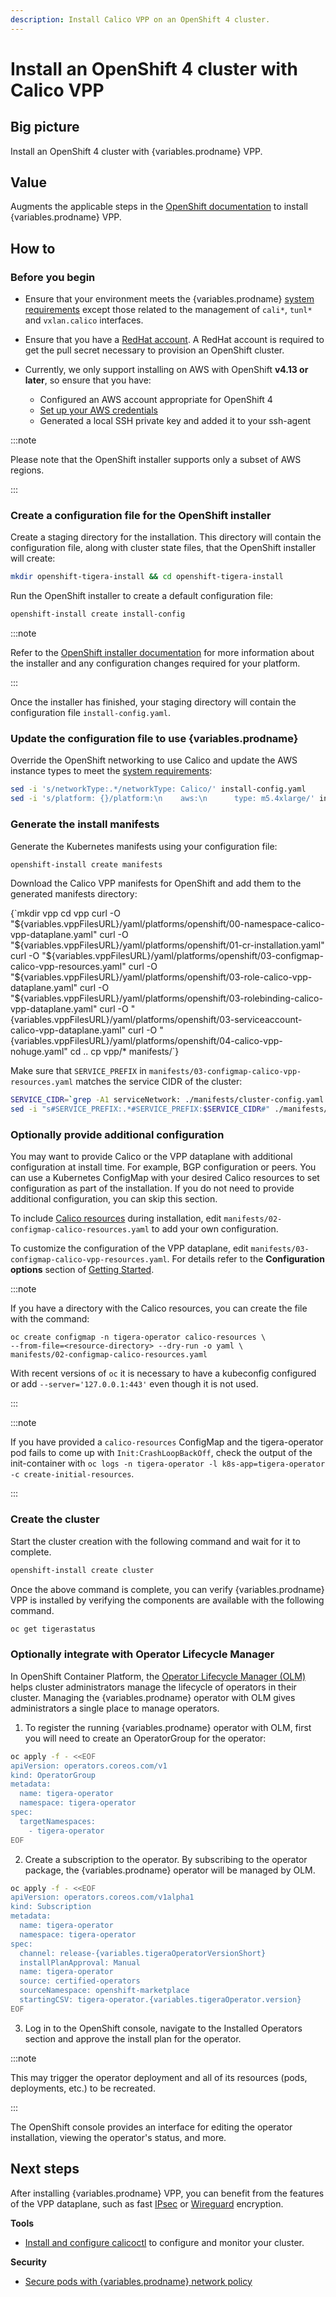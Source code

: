 ```yaml
---
description: Install Calico VPP on an OpenShift 4 cluster.
---
```




# Install an OpenShift 4 cluster with Calico VPP

## Big picture

Install an OpenShift 4 cluster with {variables.prodname} VPP.

## Value

Augments the applicable steps in the [OpenShift documentation](https://cloud.redhat.com/openshift/install)
to install {variables.prodname} VPP.

## How to

### Before you begin

- Ensure that your environment meets the {variables.prodname} [system requirements](../openshift/requirements.mdx) except those related to the management of `cali*`, `tunl*` and `vxlan.calico` interfaces.

- Ensure that you have a [RedHat account](https://cloud.redhat.com/). A RedHat account is required to get the pull secret necessary to provision an OpenShift cluster.

- Currently, we only support installing on AWS with OpenShift **v4.13 or later**, so ensure that you have:

    - Configured an AWS account appropriate for OpenShift 4
    - [Set up your AWS credentials](https://docs.aws.amazon.com/sdk-for-java/v1/developer-guide/setup-credentials.html)
    - Generated a local SSH private key and added it to your ssh-agent

:::note

Please note that the OpenShift installer supports only a subset of AWS regions.

:::

### Create a configuration file for the OpenShift installer

Create a staging directory for the installation. This directory will contain the configuration file, along with cluster state files, that the OpenShift installer will create:

```bash
mkdir openshift-tigera-install && cd openshift-tigera-install
```

Run the OpenShift installer to create a default configuration file:

```bash
openshift-install create install-config
```

:::note

Refer to the [OpenShift installer documentation](https://cloud.redhat.com/openshift/install) for more information
about the installer and any configuration changes required for your platform.

:::

Once the installer has finished, your staging directory will contain the configuration file `install-config.yaml`.

### Update the configuration file to use {variables.prodname}

Override the OpenShift networking to use Calico and update the AWS instance types to meet the [system requirements](../openshift/requirements.mdx):

```bash
sed -i 's/networkType:.*/networkType: Calico/' install-config.yaml
sed -i 's/platform: {}/platform:\n    aws:\n      type: m5.4xlarge/' install-config.yaml
```

### Generate the install manifests

Generate the Kubernetes manifests using your configuration file:

```bash
openshift-install create manifests
```

<InstallOpenShiftManifests />

Download the Calico VPP manifests for OpenShift and add them to the generated manifests directory:

<CodeBlock language='bash'>
{`mkdir vpp
cd vpp
curl -O "${variables.vppFilesURL}/yaml/platforms/openshift/00-namespace-calico-vpp-dataplane.yaml"
curl -O "${variables.vppFilesURL}/yaml/platforms/openshift/01-cr-installation.yaml"
curl -O "${variables.vppFilesURL}/yaml/platforms/openshift/03-configmap-calico-vpp-resources.yaml"
curl -O "${variables.vppFilesURL}/yaml/platforms/openshift/03-role-calico-vpp-dataplane.yaml"
curl -O "${variables.vppFilesURL}/yaml/platforms/openshift/03-rolebinding-calico-vpp-dataplane.yaml"
curl -O "{variables.vppFilesURL}/yaml/platforms/openshift/03-serviceaccount-calico-vpp-dataplane.yaml"
curl -O "{variables.vppFilesURL}/yaml/platforms/openshift/04-calico-vpp-nohuge.yaml"
cd ..
cp vpp/* manifests/`}
</CodeBlock>

Make sure that `SERVICE_PREFIX` in `manifests/03-configmap-calico-vpp-resources.yaml` matches the service CIDR of the cluster:

```bash
SERVICE_CIDR=`grep -A1 serviceNetwork: ./manifests/cluster-config.yaml | tail -n1 | cut -d '-' -f2`
sed -i "s#SERVICE_PREFIX:.*#SERVICE_PREFIX:$SERVICE_CIDR#" ./manifests/03-configmap-calico-vpp-resources.yaml
```

### Optionally provide additional configuration

You may want to provide Calico or the VPP dataplane with additional configuration at install time. For example, BGP configuration or peers.
You can use a Kubernetes ConfigMap with your desired Calico resources to set configuration as part of the installation.
If you do not need to provide additional configuration, you can skip this section.

To include [Calico resources](../../../reference/resources/index.mdx) during installation, edit `manifests/02-configmap-calico-resources.yaml` to add your own configuration.

To customize the configuration of the VPP dataplane, edit `manifests/03-configmap-calico-vpp-resources.yaml`. For details refer to the **Configuration options** section of [Getting Started](./getting-started.mdx).

:::note

If you have a directory with the Calico resources, you can create the file with the command:

```
oc create configmap -n tigera-operator calico-resources \
--from-file=<resource-directory> --dry-run -o yaml \
manifests/02-configmap-calico-resources.yaml
```

With recent versions of `oc` it is necessary to have a kubeconfig configured or add `--server='127.0.0.1:443'`
even though it is not used.

:::

:::note

If you have provided a `calico-resources` ConfigMap and the tigera-operator pod fails to come up with `Init:CrashLoopBackOff`,
check the output of the init-container with `oc logs -n tigera-operator -l k8s-app=tigera-operator -c create-initial-resources`.

:::

### Create the cluster

Start the cluster creation with the following command and wait for it to complete.

```bash
openshift-install create cluster
```

Once the above command is complete, you can verify {variables.prodname} VPP is installed by verifying the components are available with the following command.

```bash
oc get tigerastatus
```

### Optionally integrate with Operator Lifecycle Manager

In OpenShift Container Platform, the [Operator Lifecycle Manager (OLM)](https://docs.openshift.com/container-platform/4.4/operators/understanding_olm/olm-understanding-olm.html#olm-overview_olm-understanding-olm) helps
cluster administrators manage the lifecycle of operators in their cluster. Managing the {variables.prodname}
operator with OLM gives administrators a single place to manage operators.

1. To register the running {variables.prodname} operator with OLM, first you will need to create an OperatorGroup for the operator:

```bash
oc apply -f - <<EOF
apiVersion: operators.coreos.com/v1
kind: OperatorGroup
metadata:
  name: tigera-operator
  namespace: tigera-operator
spec:
  targetNamespaces:
    - tigera-operator
EOF
```

2. Create a subscription to the operator. By subscribing to the operator package, the {variables.prodname} operator will be managed by OLM.

```bash noValidation
oc apply -f - <<EOF
apiVersion: operators.coreos.com/v1alpha1
kind: Subscription
metadata:
  name: tigera-operator
  namespace: tigera-operator
spec:
  channel: release-{variables.tigeraOperatorVersionShort}
  installPlanApproval: Manual
  name: tigera-operator
  source: certified-operators
  sourceNamespace: openshift-marketplace
  startingCSV: tigera-operator.{variables.tigeraOperator.version}
EOF
```

3. Log in to the OpenShift console, navigate to the Installed Operators section and approve the install plan for the operator.

:::note

This may trigger the operator deployment and all of its resources (pods, deployments, etc.) to be recreated.

:::

The OpenShift console provides an interface for editing the operator installation, viewing the operator's status, and more.

## Next steps

After installing {variables.prodname} VPP, you can benefit from the features of the VPP dataplane, such as fast [IPsec](ipsec.mdx) or [Wireguard](../../../network-policy/encrypt-cluster-pod-traffic.mdx) encryption.

**Tools**

- [Install and configure calicoctl](../../../operations/calicoctl/install.mdx) to configure and monitor your cluster.

**Security**

- [Secure pods with {variables.prodname} network policy](../../../network-policy/get-started/calico-policy/calico-network-policy.mdx)
